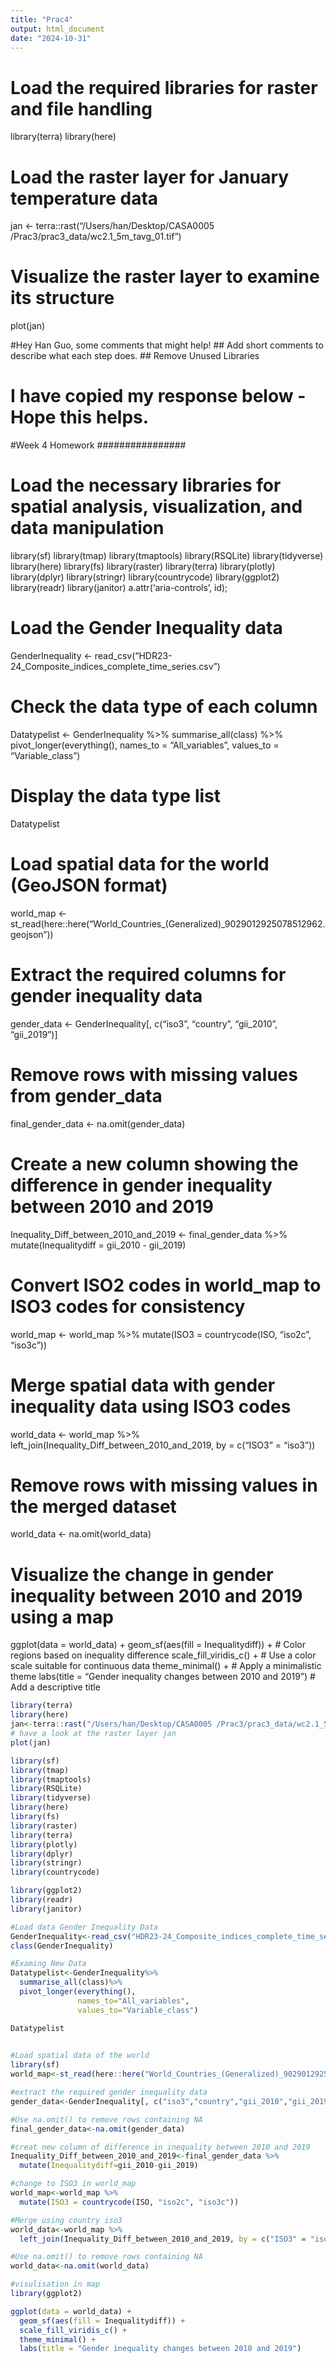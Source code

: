 ```yaml
---
title: "Prac4"
output: html_document
date: "2024-10-31"
---
```

# Load the required libraries for raster and file handling
library(terra)
library(here)

# Load the raster layer for January temperature data
jan <- terra::rast("/Users/han/Desktop/CASA0005 /Prac3/prac3_data/wc2.1_5m_tavg_01.tif")

# Visualize the raster layer to examine its structure
plot(jan)

#Hey Han Guo, some comments that might help!
## Add short comments to describe what each step does.
## Remove Unused Libraries

# I have copied my response below - Hope this helps.

################
#Week 4 Homework
################


# Load the necessary libraries for spatial analysis, visualization, and data manipulation
library(sf)
library(tmap)
library(tmaptools)
library(RSQLite)
library(tidyverse)
library(here)
library(fs)
library(raster)
library(terra)
library(plotly)
library(dplyr)
library(stringr)
library(countrycode)
library(ggplot2)
library(readr)
library(janitor)
a.attr('aria-controls', id);                                                                               

# Load the Gender Inequality data
GenderInequality <- read_csv("HDR23-24_Composite_indices_complete_time_series.csv")

# Check the data type of each column
Datatypelist <- GenderInequality %>%
  summarise_all(class) %>%
  pivot_longer(everything(), 
               names_to = "All_variables", 
               values_to = "Variable_class")

# Display the data type list
Datatypelist

# Load spatial data for the world (GeoJSON format)
world_map <- st_read(here::here("World_Countries_(Generalized)_9029012925078512962.geojson"))

# Extract the required columns for gender inequality data
gender_data <- GenderInequality[, c("iso3", "country", "gii_2010", "gii_2019")]

# Remove rows with missing values from gender_data
final_gender_data <- na.omit(gender_data)

# Create a new column showing the difference in gender inequality between 2010 and 2019
Inequality_Diff_between_2010_and_2019 <- final_gender_data %>%
  mutate(Inequalitydiff = gii_2010 - gii_2019)

# Convert ISO2 codes in world_map to ISO3 codes for consistency
world_map <- world_map %>%
  mutate(ISO3 = countrycode(ISO, "iso2c", "iso3c"))

# Merge spatial data with gender inequality data using ISO3 codes
world_data <- world_map %>%
  left_join(Inequality_Diff_between_2010_and_2019, by = c("ISO3" = "iso3"))

# Remove rows with missing values in the merged dataset
world_data <- na.omit(world_data)

# Visualize the change in gender inequality between 2010 and 2019 using a map
ggplot(data = world_data) +
  geom_sf(aes(fill = Inequalitydiff)) + # Color regions based on inequality difference
  scale_fill_viridis_c() + # Use a color scale suitable for continuous data
  theme_minimal() + # Apply a minimalistic theme
  labs(title = "Gender inequality changes between 2010 and 2019") # Add a descriptive title









```r
library(terra)
library(here)
jan<-terra::rast("/Users/han/Desktop/CASA0005 /Prac3/prac3_data/wc2.1_5m_tavg_01.tif")
# have a look at the raster layer jan
plot(jan)
```
```r
library(sf)
library(tmap) 
library(tmaptools)
library(RSQLite)
library(tidyverse)
library(here)
library(fs)
library(raster)
library(terra)
library(plotly)
library(dplyr)
library(stringr)
library(countrycode)

library(ggplot2)
library(readr)
library(janitor)
```
```r
#Load data Gender Inequality Data 
GenderInequality<-read_csv("HDR23-24_Composite_indices_complete_time_series.csv")
class(GenderInequality)

#Examing New Data
Datatypelist<-GenderInequality%>%
  summarise_all(class)%>%
  pivot_longer(everything(), 
               names_to="All_variables", 
               values_to="Variable_class")

Datatypelist
  
```
```r
#Load spatial data of the world
library(sf)
world_map<-st_read(here::here("World_Countries_(Generalized)_9029012925078512962.geojson"))
```
```r
#extract the required gender inequality data
gender_data<-GenderInequality[, c("iso3","country","gii_2010","gii_2019")]
```


```r
#Use na.omit() to remove rows containing NA
final_gender_data<-na.omit(gender_data)

```
```r
#creat new column of difference in inequality between 2010 and 2019
Inequality_Diff_between_2010_and_2019<-final_gender_data %>%
  mutate(Inequalitydiff=gii_2010-gii_2019)
```

```r
#change to ISO3 in world_map
world_map<-world_map %>%
  mutate(ISO3 = countrycode(ISO, "iso2c", "iso3c"))

#Merge using country iso3
world_data<-world_map %>%
  left_join(Inequality_Diff_between_2010_and_2019, by = c("ISO3" = "iso3"))

#Use na.omit() to remove rows containing NA
world_data<-na.omit(world_data)
```

```r
#visulisation in map
library(ggplot2)

ggplot(data = world_data) +
  geom_sf(aes(fill = Inequalitydiff)) +
  scale_fill_viridis_c() +
  theme_minimal() +
  labs(title = "Gender inequality changes between 2010 and 2019")
```

